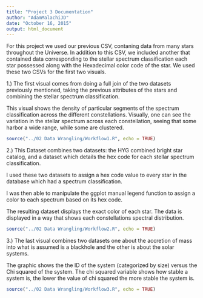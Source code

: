 ```yaml
---
title: "Project 3 Documentation"
author: "AdamMalachiJD"
date: "October 16, 2015"
output: html_document
---
```

For this project we used our previous CSV, contaning data from many stars throughout the Universe. In addition to this CSV, we included another that contained data corresponding to the stellar spectrum classification each star possessed along with the Hexadecimal color code of the star. We used these two CSVs for the first two visuals.

1.) The first visual comes from doing a full join of the two datasets previously mentioned, taking the previous attributes of the stars and combining the stellar spectrum classification.

This visual shows the density of particular segments of the spectrum classification across the different constellations. Visually, one can see the variation in the stellar spectrum across each constellation, seeing that some harbor a wide range, while some are clustered. 

```r
source("../02 Data Wrangling/Workflow1.R", echo = TRUE)
```

2.) This Dataset combines two datasets: the HYG combined bright star catalog, and a dataset which details the hex code for each stellar spectrum classification.

I used these two datasets to assign a hex code value to every star in the database which had a spectrum classification.

I was then able to manipulate the ggplot manual legend function to assign a color to each spectrum based on its hex code.

The resulting dataset displays the exact color of each star. The data is displayed in a way that shows each constellations spectral distribution.
```r
source("../02 Data Wrangling/Workflow2.R", echo = TRUE)
```

3.) The last visual combines two datasets one about the accretion of mass into what is assumed is a blackhole and the other is about the solar systems.

The graphic shows the the ID of the system (categorized by size) versus the Chi squared of the system. The chi squared variable shows how stable a system is, the lower the value of chi squared the more stable the system is.
```r
source("../02 Data Wrangling/Workflow3.R", echo = TRUE)
```

